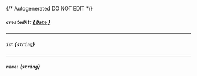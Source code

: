 {/* Autogenerated DO NOT EDIT  */}
##### `createdAt`: [*{ `Date` }*](https://developer.mozilla.org/en-US/docs/Web/JavaScript/Reference/Global_Objects/Date)

---
##### `id`: *{`string`}*

---
##### `name`: *{`string`}*

